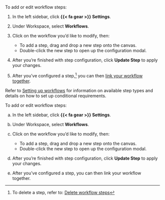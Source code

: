 :::: {.content-visible unless-format="revealjs"}
To add or edit workflow steps:

1. In the left sidebar, click **{{< fa gear >}} Settings**.

1. Under Workspace, select **Workflows**.

1. Click on the workflow you'd like to modify, then:

    - To add a step, drag and drop a new step onto the canvas.
    - Double-click the new step to open up the configuration modal.

1. After you're finished with step configuration, click **Update Step** to apply your changes.

1. After you've configured a step,^[To delete a step, refer to: [Delete workflow steps](/guide/workflows/configure-workflows.qmd#delete-workflow-steps)] you can then [link your workflow together](/guide/workflows/configure-workflows.qmd#link-workflow-together).

::: {.callout}
Refer to [Setting up workflows](/guide/workflows/setting-up-workflows.qmd#workflow-elements) for information on available step types and details on how to set up conditional requirements.

:::

::::

:::: {.content-hidden unless-format="revealjs"}
To add or edit workflow steps:

a. In the left sidebar, click **{{< fa gear >}} Settings**.

a. Under Workspace, select **Workflows**.

a. Click on the workflow you'd like to modify, then:

    - To add a step, drag and drop a new step onto the canvas.
    - Double-click the new step to open up the configuration modal.

a. After you're finished with step configuration, click **Update Step** to apply your changes.

a. After you've configured a step, you can then link your workflow together.

::::

